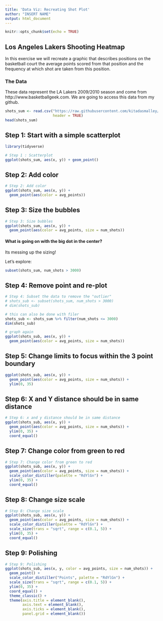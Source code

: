 ```yaml
---
title: 'Data Viz: Recreating Shot Plot'
author: "INSERT NAME"
output: html_document
---
```


```r
knitr::opts_chunk$set(echo = TRUE)
```

## Los Angeles Lakers Shooting Heatmap

In this exercise we will recreate a graphic that describes positions on the basketball court the average points scored from that position and the frequency at which shot are taken from this position.

### The Data

These data represent the LA Lakers 2009/2010 season and come from http://www.basketballgeek.com.  We are going to access this data from my github.
```r
shots_sum <- read.csv("https://raw.githubusercontent.com/kitadasmalley/DATA502/main/FALL2021/Data/shots_sum.csv",
                      header = TRUE)
head(shots_sum)

```

## Step 1: Start with a simple scatterplot
```r
library(tidyverse)

# Step 1 : Scatterplot
ggplot(shots_sum, aes(x, y)) + geom_point()
```

## Step 2: Add color
```r
# Step 2: Add color
ggplot(shots_sum, aes(x, y)) +
  geom_point(aes(color = avg_points))
```

## Step 3: Size the bubbles
```r
# Step 3: Size bubbles
ggplot(shots_sum, aes(x, y)) +
  geom_point(aes(color = avg_points, size = num_shots))
```

#### What is going on with the big dot in the center?

Its messing up the sizing!

Let's explore:
```r
subset(shots_sum, num_shots > 3000)
```

## Step 4: Remove point and re-plot
```r
# Step 4: Subset the data to remove the "outlier"
# shots_sub <- subset(shots_sum, num_shots > 3000)
# dim(shots_sub)

# this can also be done with filer
shots_sub <- shots_sum %>% filter(num_shots <= 3000)
dim(shots_sub)

# graph again
ggplot(shots_sub, aes(x, y)) +
  geom_point(aes(color = avg_points, size = num_shots))
```

## Step 5: Change limits to focus within the 3 point boundary
```r
ggplot(shots_sub, aes(x, y)) +
  geom_point(aes(color = avg_points, size = num_shots)) +
  ylim(0, 35)
```

## Step 6: X and Y distance should be in same distance
```r
# Step 6: x and y distance should be in same distance
ggplot(shots_sub, aes(x, y)) +
  geom_point(aes(color = avg_points, size = num_shots)) +
  ylim(0, 35) +
  coord_equal()
```

## Step 7: Change color from green to red
```r
# Step 7: Change color from green to red
ggplot(shots_sub, aes(x, y)) +
  geom_point(aes(color = avg_points, size = num_shots)) +
  scale_color_distiller(palette = "RdYlGn") +
  ylim(0, 35) +
  coord_equal()
```

## Step 8: Change size scale
```r
# Step 8: Change size scale
ggplot(shots_sub, aes(x, y)) +
  geom_point(aes(color = avg_points, size = num_shots)) +
  scale_color_distiller(palette = "RdYlGn") +
  scale_size(trans = "sqrt", range = c(0.1, 5)) +
  ylim(0, 35) +
  coord_equal()
```

## Step 9: Polishing
```r
# Step 9: Polishing
ggplot(shots_sub, aes(x, y, color = avg_points, size = num_shots)) +
  geom_point() +
  scale_color_distiller("Points", palette = "RdYlGn") +
  scale_size(trans = "sqrt", range = c(0.1, 5)) +
  ylim(0, 35) +
  coord_equal() +
  theme_classic() +
  theme(axis.title = element_blank(),
        axis.text = element_blank(),
        axis.ticks = element_blank(),
        panel.grid = element_blank())
```
